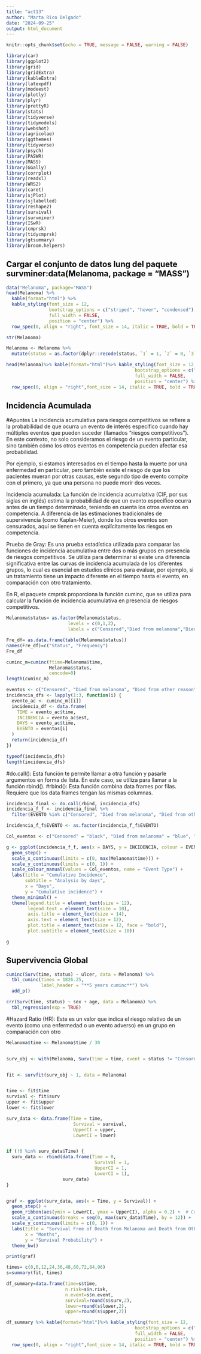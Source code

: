 ---
title: "act13"
author: "Marta Rico Delgado"
date: "2024-09-25"
output: html_document
---

```{r setup, include=FALSE}
knitr::opts_chunk$set(echo = TRUE, message = FALSE, warning = FALSE)

library(car)
library(ggplot2)
library(grid)
library(gridExtra)
library(kableExtra)
library(latexpdf)
library(modeest)
library(plotly)
library(plyr)
library(prettyR)
library(stats)
library(tidyverse)
library(tidymodels)
library(webshot)
library(agricolae)
library(ggthemes)
library(tidyverse)
library(psych)
library(PASWR)
library(MASS)
library(GGally)
library(corrplot)
library(readxl)
library(WRS2)
library(caret)
library(sjPlot)
library(sjlabelled)
library(reshape2)
library(survival)
library(survminer)
library(ISwR)
library(cmprsk)
library(tidycmprsk)
library(gtsummary)
library(broom.helpers)
```


## <span style="color:black"> **Cargar el conjunto de datos lung del paquete survminer:data(Melanoma, package = "MASS") ** </span>



```{r}
data("Melanoma", package="MASS")
head(Melanoma) %>%
  kable(format="html") %>%
  kable_styling(font_size = 12,
                bootstrap_options = c("striped", "hover", "condensed"),
                full_width = FALSE,
                position = "center") %>%
  row_spec(0, align = "right", font_size = 14, italic = TRUE, bold = TRUE, col = "white", background = "lightblue")

```
```{r}
str(Melanoma)
```

```{r}
Melanoma <- Melanoma %>% 
  mutate(status = as.factor(dplyr::recode(status, `1` = 1, `2` = 0, `3` = 2)))

head(Melanoma)%>% kable(format="html")%>% kable_styling(font_size = 12,
                                                bootstrap_options = c("striped", "hover", "condensed"),
                                                full_width = FALSE,
                                                position = "center") %>%
  row_spec(0, align = "right",font_size = 14, italic = TRUE, bold = TRUE, col="white", background = "lightblue")

```

## <span style="color:black"> **Incidencia Acumulada** </span>

#Apuntes 
La incidencia acumulativa para riesgos competitivos se refiere a la probabilidad de que ocurra un evento de interés específico cuando hay múltiples eventos que pueden suceder (llamados "riesgos competitivos"). En este contexto, no solo consideramos el riesgo de un evento particular, sino también cómo los otros eventos en competencia pueden afectar esa probabilidad.

Por ejemplo, si estamos interesados en el tiempo hasta la muerte por una enfermedad en particular, pero también existe el riesgo de que los pacientes mueran por otras causas, este segundo tipo de evento compite con el primero, ya que una persona no puede morir dos veces.

Incidencia acumulada: La función de incidencia acumulativa (CIF, por sus siglas en inglés) estima la probabilidad de que un evento específico ocurra antes de un tiempo determinado, teniendo en cuenta los otros eventos en competencia. A diferencia de las estimaciones tradicionales de supervivencia (como Kaplan-Meier), donde los otros eventos son censurados, aquí se tienen en cuenta explícitamente los riesgos en competencia.

Prueba de Gray: Es una prueba estadística utilizada para comparar las funciones de incidencia acumulativa entre dos o más grupos en presencia de riesgos competitivos. Se utiliza para determinar si existe una diferencia significativa entre las curvas de incidencia acumulada de los diferentes grupos, lo cual es esencial en estudios clínicos para evaluar, por ejemplo, si un tratamiento tiene un impacto diferente en el tiempo hasta el evento, en comparación con otro tratamiento.

En R, el paquete cmprsk proporciona la función cuminc, que se utiliza para calcular la función de incidencia acumulativa en presencia de riesgos competitivos.
```{r}
Melanoma$status= as.factor(Melanoma$status,
                       levels = c(0,1,2),
                       labels = c("Censored","Died from melamona","Died from other reason"))

Fre_df= as.data.frame(table(Melanoma$status))
names(Fre_df)=c("Status", "Frequency")
Fre_df

```
```{r}
cuminc_m=cuminc(ftime=Melanoma$time,
                Melanoma$status,
                cencode=0)
length(cuminc_m) 
```
```{r}
eventos <- c("Censored", "Died from melanoma", "Died from other reason")
incidencia_dfs <- lapply(1:3, function(i) {
  evento_ac <- cuminc_m[[i]]
  incidencia_df <- data.frame(
    TIME = evento_ac$time,
    INCIDENCIA = evento_ac$est,
    DAYS = evento_ac$time,
    EVENTO = eventos[i]
  )
  return(incidencia_df)
})

typeof(incidencia_dfs)
length(incidencia_dfs)
```

#do.call(): Esta función te permite llamar a otra función y pasarle argumentos en forma de lista. En este caso, se utiliza para llamar a la función rbind().
#rbind(): Esta función combina data frames por filas. Requiere que los data frames tengan las mismas columnas.
```{r}
incidencia_final <- do.call(rbind, incidencia_dfs)
incidencia_f_f <- incidencia_final %>%
  filter(EVENTO %in% c("Censored", "Died from melanoma", "Died from other reason"))

incidencia_f_f$EVENTO <- as.factor(incidencia_f_f$EVENTO)

Col_eventos <- c("Censored" = "black", "Died from melanoma" = "blue", "Died from other reason" = "red")

g <- ggplot(incidencia_f_f, aes(x = DAYS, y = INCIDENCIA, colour = EVENTO)) +
  geom_step() +
  scale_x_continuous(limits = c(0, max(Melanoma$time))) +
  scale_y_continuous(limits = c(0, 1)) +
  scale_colour_manual(values = Col_eventos, name = "Event Type") +
  labs(title = "Cumulative Incidence",
       subtitle = "Analysis by days",
       x = "Days",
       y = "Cumulative incidence") +
  theme_minimal() +
  theme(legend.title = element_text(size = 12),
        legend.text = element_text(size = 10),
        axis.title = element_text(size = 14),
        axis.text = element_text(size = 12),
        plot.title = element_text(size = 12, face = "bold"),
        plot.subtitle = element_text(size = 10))

g
```


## <span style="color:black"> **Supervivencia Global ** </span>



```{r}
cuminc(Surv(time, status) ~ ulcer, data = Melanoma) %>%
  tbl_cuminc(times = 1826.25,
             label_header = "**5 years cuminc**") %>%
  add_p()
```


```{r}
crr(Surv(time, status) ~ sex + age, data = Melanoma) %>%
  tbl_regression(exp = TRUE)
```
#Hazard Ratio (HR): Este es un valor que indica el riesgo relativo de un evento (como una enfermedad o un evento adverso) en un grupo en comparación con otro

```{r}
Melanoma$time <- Melanoma$time / 30


surv_obj <- with(Melanoma, Surv(time = time, event = status != "Censored"))


fit <- survfit(surv_obj ~ 1, data = Melanoma)


time <- fit$time
survival <- fit$surv
upper <- fit$upper
lower <- fit$lower

surv_data <- data.frame(Time = time,
                         Survival = survival,
                         UpperCI = upper,
                         LowerCI = lower)


if (!0 %in% surv_data$Time) {
  surv_data <- rbind(data.frame(Time = 0,
                                 Survival = 1,
                                 UpperCI = 1,
                                 LowerCI = 1),
                     surv_data)
}


graf <- ggplot(surv_data, aes(x = Time, y = Survival)) +
  geom_step() +
  geom_ribbon(aes(ymin = LowerCI, ymax = UpperCI), alpha = 0.2) +  # Confidence interval
  scale_x_continuous(breaks = seq(0, max(surv_data$Time), by = 12)) +
  scale_y_continuous(limits = c(0, 1)) +
  labs(title = "Survival Free of Death from Melanoma and Death from Other Reasons",
       x = "Months",
       y = "Survival Probability") +
  theme_bw()

print(graf)
```


```{r}
times= c(0,6,12,24,36,48,60,72,84,96)
s=summary(fit, times)

df_summary=data.frame(time=s$time,
                      n.risk=s$n.risk,
                      n.event=s$n.event,
                      survival=round(s$surv,2),
                      lower=round(s$lower,2),
                      upper=round(s$upper,2))

df_summary %>% kable(format="html")%>% kable_styling(font_size = 12,
                                                bootstrap_options = c("striped", "hover", "condensed"),
                                                full_width = FALSE,
                                                position = "center") %>%
  row_spec(0, align = "right",font_size = 14, italic = TRUE, bold = TRUE, col="white", background = "lightblue")
```







